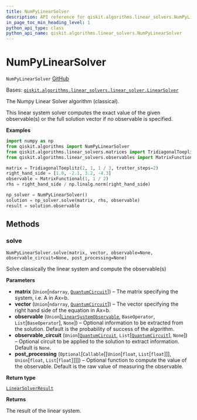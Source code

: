 ```yaml
---
title: NumPyLinearSolver
description: API reference for qiskit.algorithms.linear_solvers.NumPyLinearSolver
in_page_toc_min_heading_level: 1
python_api_type: class
python_api_name: qiskit.algorithms.linear_solvers.NumPyLinearSolver
---
```


# NumPyLinearSolver

<span id="qiskit.algorithms.linear_solvers.NumPyLinearSolver" />

`NumPyLinearSolver` [GitHub](https://github.com/qiskit/qiskit/tree/stable/0.21/qiskit/algorithms/linear_solvers/numpy_linear_solver.py "view source code")

Bases: [`qiskit.algorithms.linear_solvers.linear_solver.LinearSolver`](qiskit.algorithms.linear_solvers.LinearSolver "qiskit.algorithms.linear_solvers.linear_solver.LinearSolver")

The Numpy Linear Solver algorithm (classical).

This linear system solver computes the exact value of the given observable(s) or the full solution vector if no observable is specified.

**Examples**

```python
import numpy as np
from qiskit.algorithms import NumPyLinearSolver
from qiskit.algorithms.linear_solvers.matrices import TridiagonalToeplitz
from qiskit.algorithms.linear_solvers.observables import MatrixFunctional

matrix = TridiagonalToeplitz(2, 1, 1 / 3, trotter_steps=2)
right_hand_side = [1.0, -2.1, 3.2, -4.3]
observable = MatrixFunctional(1, 1 / 2)
rhs = right_hand_side / np.linalg.norm(right_hand_side)

np_solver = NumPyLinearSolver()
solution = np_solver.solve(matrix, rhs, observable)
result = solution.observable
```

## Methods

### solve

<span id="qiskit.algorithms.linear_solvers.NumPyLinearSolver.solve" />

`NumPyLinearSolver.solve(matrix, vector, observable=None, observable_circuit=None, post_processing=None)`

Solve classically the linear system and compute the observable(s)

**Parameters**

*   **matrix** (`Union`\[`ndarray`, [`QuantumCircuit`](qiskit.circuit.QuantumCircuit "qiskit.circuit.quantumcircuit.QuantumCircuit")]) – The matrix specifying the system, i.e. A in Ax=b.
*   **vector** (`Union`\[`ndarray`, [`QuantumCircuit`](qiskit.circuit.QuantumCircuit "qiskit.circuit.quantumcircuit.QuantumCircuit")]) – The vector specifying the right hand side of the equation in Ax=b.
*   **observable** (`Union`\[[`LinearSystemObservable`](qiskit.algorithms.linear_solvers.LinearSystemObservable "qiskit.algorithms.linear_solvers.observables.linear_system_observable.LinearSystemObservable"), `BaseOperator`, `List`\[`BaseOperator`], `None`]) – Optional information to be extracted from the solution. Default is the probability of success of the algorithm.
*   **observable\_circuit** (`Union`\[[`QuantumCircuit`](qiskit.circuit.QuantumCircuit "qiskit.circuit.quantumcircuit.QuantumCircuit"), `List`\[[`QuantumCircuit`](qiskit.circuit.QuantumCircuit "qiskit.circuit.quantumcircuit.QuantumCircuit")], `None`]) – Optional circuit to be applied to the solution to extract information. Default is `None`.
*   **post\_processing** (`Optional`\[`Callable`\[\[`Union`\[`float`, `List`\[`float`]]], `Union`\[`float`, `List`\[`float`]]]]) – Optional function to compute the value of the observable. Default is the raw value of measuring the observable.

**Return type**

[`LinearSolverResult`](qiskit.algorithms.linear_solvers.LinearSolverResult "qiskit.algorithms.linear_solvers.linear_solver.LinearSolverResult")

**Returns**

The result of the linear system.

